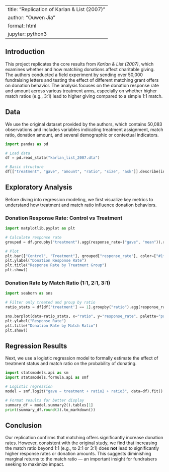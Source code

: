 
---
title: "Replication of Karlan & List (2007)"
author: "Ouwen Jia"
format: html
jupyter: python3
---

## Introduction

This project replicates the core results from *Karlan & List (2007)*, which examines whether and how matching donations affect charitable giving. The authors conducted a field experiment by sending over 50,000 fundraising letters and testing the effect of different matching grant offers on donation behavior. The analysis focuses on the donation response rate and amount across various treatment arms, especially on whether higher match ratios (e.g., 3:1) lead to higher giving compared to a simple 1:1 match.

## Data

We use the original dataset provided by the authors, which contains 50,083 observations and includes variables indicating treatment assignment, match ratio, donation amount, and several demographic or contextual indicators.

```python
import pandas as pd

# Load data
df = pd.read_stata("karlan_list_2007.dta")

# Basic structure
df[["treatment", "gave", "amount", "ratio", "size", "ask"]].describe(include="all")
```

## Exploratory Analysis

Before diving into regression modeling, we first visualize key metrics to understand how treatment and match ratio influence donation behaviors.

### Donation Response Rate: Control vs Treatment

```python
import matplotlib.pyplot as plt

# Calculate response rate
grouped = df.groupby("treatment").agg(response_rate=("gave", "mean")).reset_index()

# Plot
plt.bar(["Control", "Treatment"], grouped["response_rate"], color=["#1f77b4", "#ff7f0e"])
plt.ylabel("Donation Response Rate")
plt.title("Response Rate by Treatment Group")
plt.show()
```

### Donation Rate by Match Ratio (1:1, 2:1, 3:1)

```python
import seaborn as sns

# Filter only treated and group by ratio
ratio_stats = df[df['treatment'] == 1].groupby("ratio").agg(response_rate=("gave", "mean")).reset_index()

sns.barplot(data=ratio_stats, x="ratio", y="response_rate", palette="pastel")
plt.ylabel("Response Rate")
plt.title("Donation Rate by Match Ratio")
plt.show()
```

## Regression Results

Next, we use a logistic regression model to formally estimate the effect of treatment status and match ratio on the probability of donating.

```python
import statsmodels.api as sm
import statsmodels.formula.api as smf

# Logistic regression
model = smf.logit("gave ~ treatment + ratio2 + ratio3", data=df).fit()
```

```python
# Format results for better display
summary_df = model.summary2().tables[1]
print(summary_df.round(3).to_markdown())
```

## Conclusion

Our replication confirms that matching offers significantly increase donation rates. However, consistent with the original study, we find that increasing the match ratio beyond 1:1 (e.g., to 2:1 or 3:1) does **not** lead to significantly higher response rates or donation amounts. This suggests diminishing marginal returns to the match ratio — an important insight for fundraisers seeking to maximize impact.
